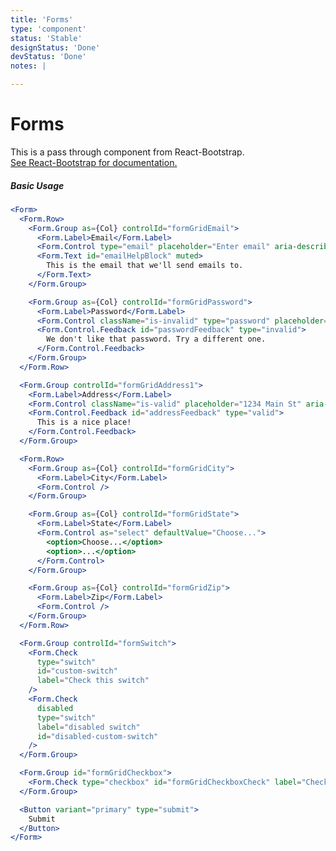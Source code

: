 ```yaml
---
title: 'Forms'
type: 'component'
status: 'Stable'
designStatus: 'Done'
devStatus: 'Done'
notes: |

---
```



# Forms

<SingleComponentStatus frontmatter={props?.pageContext?.frontmatter} />

<p style={{ fontSize: '1.5em' }}>
  This is a pass through component from React-Bootstrap.<br/>
  <a href="https://react-bootstrap.github.io/components/forms/" target="_blank" rel="noopener noreferrer">
    See React-Bootstrap for documentation.
  </a>
</p>

##### Basic Usage

```jsx live
<Form>
  <Form.Row>
    <Form.Group as={Col} controlId="formGridEmail">
      <Form.Label>Email</Form.Label>
      <Form.Control type="email" placeholder="Enter email" aria-describedby="emailHelpBlock" />
      <Form.Text id="emailHelpBlock" muted>
        This is the email that we'll send emails to.
      </Form.Text>
    </Form.Group>

    <Form.Group as={Col} controlId="formGridPassword">
      <Form.Label>Password</Form.Label>
      <Form.Control className="is-invalid" type="password" placeholder="Password" aria-describedby="passwordFeedback" />
      <Form.Control.Feedback id="passwordFeedback" type="invalid">
        We don't like that password. Try a different one.
      </Form.Control.Feedback>
    </Form.Group>
  </Form.Row>

  <Form.Group controlId="formGridAddress1">
    <Form.Label>Address</Form.Label>
    <Form.Control className="is-valid" placeholder="1234 Main St" aria-describedby="addressFeedback" />
    <Form.Control.Feedback id="addressFeedback" type="valid">
      This is a nice place!
    </Form.Control.Feedback>
  </Form.Group>

  <Form.Row>
    <Form.Group as={Col} controlId="formGridCity">
      <Form.Label>City</Form.Label>
      <Form.Control />
    </Form.Group>

    <Form.Group as={Col} controlId="formGridState">
      <Form.Label>State</Form.Label>
      <Form.Control as="select" defaultValue="Choose...">
        <option>Choose...</option>
        <option>...</option>
      </Form.Control>
    </Form.Group>

    <Form.Group as={Col} controlId="formGridZip">
      <Form.Label>Zip</Form.Label>
      <Form.Control />
    </Form.Group>
  </Form.Row>

  <Form.Group controlId="formSwitch">
    <Form.Check
      type="switch"
      id="custom-switch"
      label="Check this switch"
    />
    <Form.Check
      disabled
      type="switch"
      label="disabled switch"
      id="disabled-custom-switch"
    />
  </Form.Group>

  <Form.Group id="formGridCheckbox">
    <Form.Check type="checkbox" id="formGridCheckboxCheck" label="Check me out" />
  </Form.Group>

  <Button variant="primary" type="submit">
    Submit
  </Button>
</Form>
```
